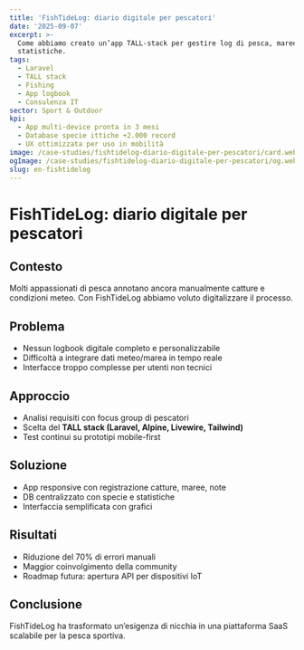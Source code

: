 ```yaml
---
title: 'FishTideLog: diario digitale per pescatori'
date: '2025-09-07'
excerpt: >-
  Come abbiamo creato un’app TALL-stack per gestire log di pesca, maree e
  statistiche.
tags:
  - Laravel
  - TALL stack
  - Fishing
  - App logbook
  - Consulenza IT
sector: Sport & Outdoor
kpi:
  - App multi-device pronta in 3 mesi
  - Database specie ittiche +2.000 record
  - UX ottimizzata per uso in mobilità
image: /case-studies/fishtidelog-diario-digitale-per-pescatori/card.webp
ogImage: /case-studies/fishtidelog-diario-digitale-per-pescatori/og.webp
slug: en-fishtidelog
---
```


# FishTideLog: diario digitale per pescatori

## Contesto
Molti appassionati di pesca annotano ancora manualmente catture e condizioni meteo. Con FishTideLog abbiamo voluto digitalizzare il processo.

## Problema
- Nessun logbook digitale completo e personalizzabile  
- Difficoltà a integrare dati meteo/marea in tempo reale  
- Interfacce troppo complesse per utenti non tecnici  

## Approccio
- Analisi requisiti con focus group di pescatori  
- Scelta del **TALL stack (Laravel, Alpine, Livewire, Tailwind)**  
- Test continui su prototipi mobile-first  

## Soluzione
- App responsive con registrazione catture, maree, note  
- DB centralizzato con specie e statistiche  
- Interfaccia semplificata con grafici  

## Risultati
- Riduzione del 70% di errori manuali  
- Maggior coinvolgimento della community  
- Roadmap futura: apertura API per dispositivi IoT  

## Conclusione
FishTideLog ha trasformato un’esigenza di nicchia in una piattaforma SaaS scalabile per la pesca sportiva.
